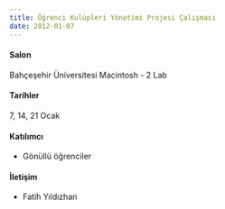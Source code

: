 ```yaml
---
title: Öğrenci Kulüpleri Yönetimi Projesi Çalışması
date: 2012-01-07
---
```


#### Salon
Bahçeşehir Üniversitesi Macintosh - 2 Lab

#### Tarihler
7, 14, 21 Ocak

#### Katılımcı
- Gönüllü öğrenciler

#### İletişim
- Fatih Yıldızhan